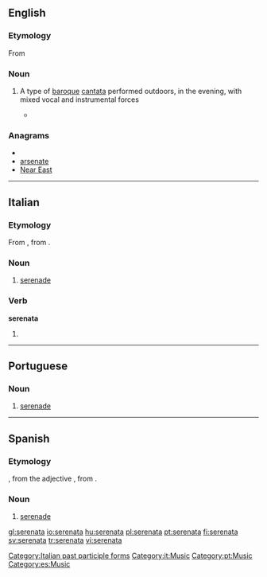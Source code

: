 ==English==

===Etymology===

From {{etyl|it}} {{term|lang=it|serenata}}

===Noun===
{{en-noun}}

# {{music}} A type of [[baroque]] [[cantata]] performed outdoors, in the evening, with mixed vocal and instrumental forces
#*{{quote-news|2007|January 25|James R. Oestreich|The Shepherd, the Sea Nymph and the Big Rock, Abridged|New York Times|url=http://www.nytimes.com/2007/01/25/arts/music/25aulo.html
|passage=More’s the pity, for this work (technically a '''serenata''') is a little gem, and Aulos polished it to a fine luster. }}

===Anagrams===
* {{alphagram|aaeenrst}}
* [[arsenate#English|arsenate]]
* [[Near East#English|Near East]]

----

==Italian==
{{wikipedia|lang=it}}

===Etymology===
From {{term|sereno||clear, calm|lang=it}}, from {{etyl|la|it}} {{term|serenus||calm|lang=la}}.

===Noun===
{{it-noun|serenat|f|a|e}}

# [[serenade]]

===Verb===
'''serenata'''

# {{feminine of|serenato}}

[[Category:Italian past participle forms]]
[[Category:it:Music]]

----

==Portuguese==
{{wikipedia|lang=pt}}

===Noun===
{{pt-noun-f}}

# [[serenade]]

[[Category:pt:Music]]

----

==Spanish==
{{wikipedia|lang=es}}

===Etymology===
{{etyl|it|es}} {{term|serenata|lang=it}}, from the adjective {{term|sereno||clear, calm|lang=it}}, from {{etyl|la|es}} {{term|serenus||calm|lang=la}}.

===Noun===
{{es-noun-f}}

# [[serenade]]

[[Category:es:Music]]

[[gl:serenata]]
[[io:serenata]]
[[hu:serenata]]
[[pl:serenata]]
[[pt:serenata]]
[[fi:serenata]]
[[sv:serenata]]
[[tr:serenata]]
[[vi:serenata]]